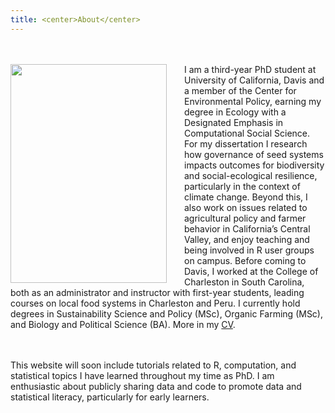 ```yaml
---
title: <center>About</center>
---
```

<br>
<br>
 <img width="250" height="350" style="float: left; margin-right: 2em;" src="img/profile.jpeg">
I am a third-year PhD student at University of California, Davis and a member of the Center for Environmental Policy, earning my degree in Ecology with a Designated Emphasis in Computational Social Science. For my dissertation I research how governance of seed systems impacts outcomes for biodiversity and social-ecological resilience, particularly in  the context of climate change. Beyond this, I also work on issues related to agricultural policy and farmer behavior in California's Central Valley, and enjoy teaching and being involved in R user groups on campus. Before coming to Davis, I worked at the College of Charleston in South Carolina, both as an administrator and instructor with first-year students, leading courses on local food systems in Charleston and Peru. I currently hold degrees in Sustainability Science and Policy (MSc), Organic Farming (MSc), and Biology and Political Science (BA). More in my [CV](cv.html).  
</p>
<br>
<br>
This website will soon include tutorials related to R, computation, and statistical topics I have learned throughout my time as PhD. I am enthusiastic about publicly sharing data and code to promote data and statistical literacy, particularly for early learners.